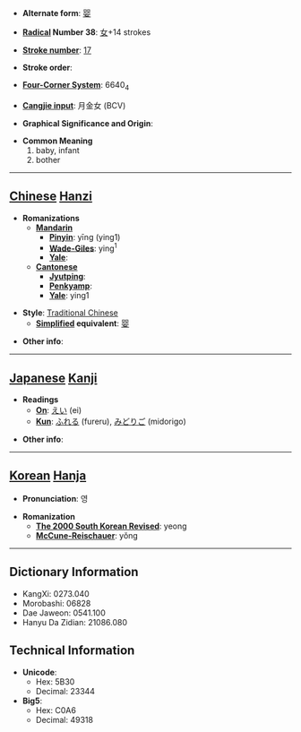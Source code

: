 * '''Alternate form''': [[婴]]

* '''[[Wiktionary:Chinese radical index| Radical]] Number 38''': [[Wiktionary:Chinese radical index 女|女]]+14 strokes

* '''[[Wiktionary:Chinese total strokes index|Stroke number]]''': [[Wiktionary:Chinese total strokes index 17|17]]

* '''Stroke order''': 

* '''[[Wiktionary:Chinese four corner index|Four-Corner System]]''': 6640<sub>4</sub>

* '''[[Wiktionary:Chinese Cangjie index|Cangjie input]]''': 月金女 (BCV)

* '''Graphical Significance and Origin''': 

* '''Common Meaning'''
*#baby, infant
*# bother


----

== [[Chinese]] [[Hanzi]] ==

* '''Romanizations'''
** '''[[Mandarin]]'''
*** '''[[Pinyin]]''': yīng (ying1)
*** '''[[Wade-Giles]]''': ying<sup>1</sup>
*** '''[[Yale]]''': 
** '''[[Cantonese]]'''
*** '''[[Jyutping]]''':
*** '''[[Penkyamp]]''': 
*** '''[[Yale]]''': ying1

* '''Style''': [[Traditional Chinese]] 
** '''[[Simplified Chinese|Simplified]] equivalent''': [[婴]]

* '''Other info''': 

----

== [[Japanese]] [[Kanji]] ==

* '''Readings'''
** '''[[On]]''': [[えい]] (ei)
** '''[[Kun]]''': [[ふれる]] (fureru), [[みどりご]] (midorigo)

* '''Other info''':  

----

== [[Korean]] [[Hanja]] ==

* '''Pronunciation''': 영

* '''Romanization'''
** '''[[The 2000 South Korean Revised Romanization|The 2000 South Korean Revised]]''': yeong
** '''[[McCune-Reischauer]]''': yŏng

----

== Dictionary Information ==

* KangXi: 0273.040
* Morobashi: 06828
* Dae Jaweon: 0541.100
* Hanyu Da Zidian: 21086.080

== Technical Information ==

* '''Unicode''':
** Hex: 5B30
** Decimal: 23344
* '''Big5''':
** Hex: C0A6
** Decimal: 49318